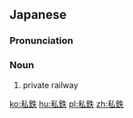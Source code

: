 ==Japanese==
{{ja-kanjitab|し|てつ|yomi=on}}

===Pronunciation===
{{ja-pron|してつ}}

===Noun===
{{ja-noun|してつ}}

# private railway

[[ko:私鉄]]
[[hu:私鉄]]
[[pl:私鉄]]
[[zh:私鉄]]